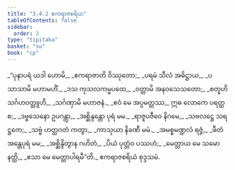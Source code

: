 ```yaml
---
title: "3.4.2 ဧကရာဇစရိယ"
tableOfContents: false
sidebar:
  order: 2
type: "tipitaka"
basket: "su"
book: "cp"
---
```



<DynamicBreadcrumb />

<Division number="114" book="cp" e="ch" v="21" p="418">

<Paragraph number="395" type="verses" book="cp">
_“ပုနာပရံ ယဒါ ဟောမိ,_  
_ဧကရာဇာတိ ဝိဿုတော;_  
_ပရမံ သီလံ အဓိဋ္ဌာယ,_  
_ပသာသာမိ မဟာမဟိံ._  

</Paragraph>

</Division>
<Division number="115" book="cp" e="ch" v="21" p="418">

<Paragraph number="396" type="verses" book="cp">
_ဒသ ကုသလကမ္မပထေ,_  
_ဝတ္တာမိ အနဝသေသတော;_  
_စတူဟိ သင်္ဂဟဝတ္ထူဟိ,_  
_သင်္ဂဏှာမိ မဟာဇနံ._  

</Paragraph>

</Division>
<Division number="116" book="cp" e="ch" v="21" p="418">

<Paragraph number="397" type="verses" book="cp">
_ဧဝံ မေ အပ္ပမတ္တဿ,_  
ဣဓ လောကေ ပရတ္ထ စ;_  
_ဒဗ္ဗသေနော ဥပဂန္တွာ,_  
_အစ္ဆိန္ဒန္တော ပုရံ မမ._  

</Paragraph>

</Division>
<Division number="117" book="cp" e="ch" v="21" p="419">

<Paragraph number="398" type="verses" book="cp">
_ရာဇူပဇီဝေ နိဂမေ,_  
_သဗလဋ္ဌေ သရဋ္ဌကေ;_  
_သဗ္ဗံ ဟတ္ထဂတံ ကတွာ,_  
_ကာသုယာ နိခဏီ မမံ._  

</Paragraph>

</Division>
<Division number="118" book="cp" e="ch" v="21" p="419">

<Paragraph number="399" type="verses" book="cp">
_အမစ္စမဏ္ဍလံ ရဇ္ဇံ,_  
_ဖီတံ အန္တေပုရံ မမ;_  
_အစ္ဆိန္ဒိတွာန ဂဟိတံ,_  
_ပိယံ ပုတ္တံဝ ပဿဟံ;_  
_မေတ္တာယ မေ သမော နတ္ထိ,_  
_ဧသာ မေ မေတ္တာပါရမီ”တိ._  


</Paragraph>
</Division>

<Paragraph number="400" type="center" book="cp">
ဧကရာဇစရိယံ စုဒ္ဒသမံ.
</Paragraph>